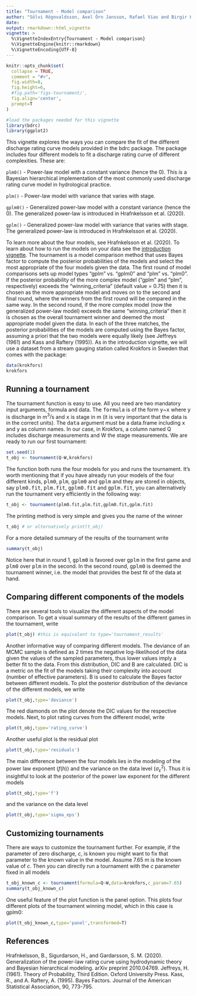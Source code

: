 ```yaml
---
title: "Tournament - Model comparison"
author: "Sölvi Rögnvaldsson, Axel Örn Jansson, Rafael Vias and Birgir Hrafnkelsson"
date:
output: rmarkdown::html_vignette
vignette: >
  %\VignetteIndexEntry{Tournament - Model comparison}
  %\VignetteEngine{knitr::rmarkdown}
  %\VignetteEncoding{UTF-8}
---
```


```r
knitr::opts_chunk$set(
  collapse = TRUE,
  comment = "#>",
  fig.width=8, 
  fig.height=6, 
  #fig.path='figs-tournament/',
  fig.align='center',
  prompt=T
)
```

```r
#load the packages needed for this vignette
library(bdrc)
library(ggplot2)
```
This vignette explores the ways you can compare the fit of the different discharge rating curve models provided in the bdrc package. The package includes four different models to fit a discharge rating curve of different complexities. These are:

```plm0() ``` - Power-law model with a constant variance (hence the 0). This is a Bayesian hierarchical implementation of the most commonly used discharge rating curve model in hydrological practice.

```plm() ``` - Power-law model with variance that varies with stage.

```gplm0() ``` - Generalized power-law model with a constant variance (hence the 0). The generalized power-law is introduced in Hrafnkelsson et al. (2020).

```gplm() ``` - Generalized power-law model with variance that varies with stage. The generalized power-law is introduced in Hrafnkelsson et al. (2020).

To learn more about the four models, see Hrafnkelsson et al. (2020). To learn about how to run the models on your data see the [introduction vignette](introduction.html). The tournament is a model comparison method that uses Bayes factor to compute the posterior probabilities of the models and select the most appropriate of the four models given the data. The first round of model comparisons sets up model types "gplm" vs. "gplm0" and "plm" vs. "plm0". If the posterior probability of the more complex model ("gplm" and "plm", respectively) exceeds the "winning_criteria" (default value = 0.75) then it is chosen as the more appropriate model and moves on to the second and final round, where the winners from the first round will be compared in the same way. In the second round, if the more complex model (now the generalized power-law model) exceeds the same "winning_criteria" then it is chosen as the overall tournament winner and deemed the most appropriate model given the data. In each of the three matches, the posterior probabilities of the models are computed using the Bayes factor, assuming a priori that the two models were equally likely (see Jeffreys (1961) and Kass and Raftery (1995)). As in the introduction vignette, we will use a dataset from a stream gauging station called Krokfors in Sweden that comes with the package:
```r
data(krokfors)
krokfors
```
## Running a tournament
The tournament function is easy to use. All you need are two mandatory input arguments, formula and data. The <tt>formula</tt> is of the form <tt>y</tt>~<tt>x</tt> where <tt>y</tt> is discharge in m$^3/$s and <tt>x</tt> is stage in m (it is very important that the data is in the correct units). The <tt>data</tt> argument must be a data.frame including <tt>x</tt> and <tt>y</tt> as column names. In our case, in Krokfors, a column named Q includes discharge measurements and W the stage measurements. We are ready to run our first tournament:
```r
set.seed(1)
t_obj <- tournament(Q~W,krokfors)
```
The function both runs the four models for you and runs the tournament. It's worth mentioning that if you have already run your models of the four different kinds, <tt>plm0</tt>, <tt>plm</tt>, <tt>gplm0</tt> and <tt>gplm</tt> and they are stored in objects, say <tt>plm0.fit</tt>, <tt>plm.fit</tt>, <tt>gplm0.fit</tt> and <tt>gplm.fit</tt>, you can alternatively run the tournament very efficiently in the following way:
```r
t_obj <- tournament(plm0.fit,plm.fit,gplm0.fit,gplm.fit)
```
The printing method is very simple and gives you the name of the winner
```r
t_obj # or alternatively print(t_obj)
```

For a more detailed summary of the results of the tournament write
```r
summary(t_obj)
```
Notice here that in round 1, <tt>gplm0</tt> is favored over <tt>gplm</tt> in the first game and <tt>plm0</tt> over <tt>plm</tt> in the second. In the second round, <tt>gplm0</tt> is deemed the tournament winner, i.e. the model that provides the best fit of the data at hand.

## Comparing different components of the models
There are several tools to visualize the different aspects of the model comparison. To get a visual summary of the results of the different games in the tournament, write

```r
plot(t_obj) #this is equivalent to type='tournament_results'
```


Another informative way of comparing different models. The deviance of an MCMC sample is defined as 2 times the negative log-likelihood of the data given the values of the sampled parameters, thus lower values imply a better fit to the data. From this distribution, DIC and B are calculated. DIC is a metric on the fit of the models taking their complexity into account (number of effective parameters). B is used to calculate the Bayes factor between different models. To plot the posterior distribution of the deviance of the different models, we write

```r
plot(t_obj,type='deviance')
```

The red diamonds on the plot denote the DIC values for the respective models. Next, to plot rating curves from the different model, write
```r
plot(t_obj,type='rating_curve')
```
Another useful plot is the residual plot
```r
plot(t_obj,type='residuals')
```

The main difference between the four models lies in the modeling of the power law exponent ($f(h)$) and the variance on the data level ($\sigma^2_{\varepsilon}$). Thus it is insightful to look at the posterior of the power law exponent for the different models
```r
plot(t_obj,type='f')
```
and the variance on the data level
```r
plot(t_obj,type='sigma_eps')
```

## Customizing tournaments
There are ways to customize the tournament further. For example, if the parameter of zero discharge, $c$, is known you  might want to fix that parameter to the known value in the model. Assume 7.65 m is the known value of $c$. Then you can directly run a tournament with the $c$ parameter fixed in all models
```r
t_obj_known_c <- tournament(formula=Q~W,data=krokfors,c_param=7.65)
summary(t_obj_known_c)
```
One useful feature of the plot function is the panel option. This plots four different plots of the tournament winning model, which in this case is gplm0:
```r
plot(t_obj_known_c,type='panel',transformed=T)
```


## References
Hrafnkelsson, B., Sigurdarson, H., and Gardarsson, S. M. (2020). Generalization of the power-law rating curve using hydrodynamic theory and Bayesian hierarchical modeling. arXiv preprint 2010.04769.
Jeffreys, H. (1961). Theory of Probability, Third Edition. Oxford University Press.
Kass, R., and A. Raftery, A. (1995). Bayes Factors. Journal of the American Statistical Association, 90, 773-795.
